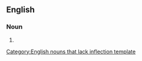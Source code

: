 ==English==

===Noun===
{{infl|en|noun}}[[Category:English nouns that lack inflection template]]

# {{plural of|billet-doux}}